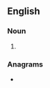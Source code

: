 {{also|Reamers}}
==English==

===Noun===
{{head|en|noun plural form}}

# {{plural of|reamer|lang=en}}

===Anagrams===
* {{anagrams|en|a=aeemrrs|smearer}}